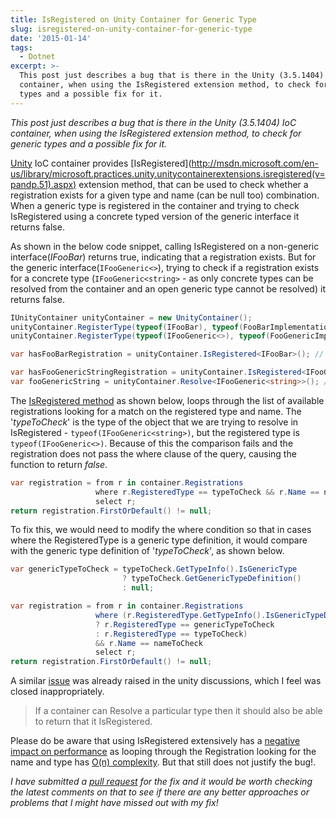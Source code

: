 ```yaml
---
title: IsRegistered on Unity Container for Generic Type
slug: isregistered-on-unity-container-for-generic-type
date: '2015-01-14'
tags:
  - Dotnet
excerpt: >-
  This post just describes a bug that is there in the Unity (3.5.1404) IoC
  container, when using the IsRegistered extension method, to check for generic
  types and a possible fix for it.
---
```

_This post just describes a bug that is there in the Unity (3.5.1404) IoC container, when using the IsRegistered extension method, to check for generic types and a possible fix for it._

[Unity](http://msdn.microsoft.com/en-us/library/ff647202.aspx) IoC container provides \[IsRegistered\](http://msdn.microsoft.com/en-us/library/microsoft.practices.unity.unitycontainerextensions.isregistered(v=pandp.51).aspx) extension method, that can be used to check whether a registration exists for a given type and name (can be null too) combination. When a generic type is registered in the container and trying to check IsRegistered using a concrete typed version of the generic interface it returns false.

As shown in the below code snippet, calling IsRegistered on a non-generic interface(_IFooBar_) returns true, indicating that a registration exists. But for the generic interface(`IFooGeneric<>`), trying to check if a registration exists for a concrete type (`IFooGeneric<string>` - as only concrete types can be resolved from the container and an open generic type cannot be resolved) it returns false.

```csharp
IUnityContainer unityContainer = new UnityContainer();
unityContainer.RegisterType(typeof(IFooBar), typeof(FooBarImplementation));
unityContainer.RegisterType(typeof(IFooGeneric<>), typeof(FooGenericImplementation<>));

var hasFooBarRegistration = unityContainer.IsRegistered<IFooBar>(); // Returns true

var hasFooGenericStringRegistration = unityContainer.IsRegistered<IFooGeneric<string>>(); // Returns False
var fooGenericString = unityContainer.Resolve<IFooGeneric<string>>(); // Resolution Succeeds


```

The [IsRegistered method](https://unity.codeplex.com/SourceControl/latest#source/Unity/Src/UnityContainerExtensions.cs) as shown below, loops through the list of available registrations looking for a match on the registered type and name. The '_typeToCheck_' is the type of the object that we are trying to resolve in IsRegistered - `typeof(IFooGeneric<string>)`, but the registered type is `typeof(IFooGeneric<>)`. Because of this the comparison fails and the registration does not pass the where clause of the query, causing the function to return _false_.

```csharp
var registration = from r in container.Registrations
                   where r.RegisteredType == typeToCheck && r.Name == nameToCheck
                   select r;
return registration.FirstOrDefault() != null;

```

To fix this, we would need to modify the where condition so that in cases where the RegisteredType is a generic type definition, it would compare with the generic type definition of '_typeToCheck_', as shown below.

```csharp
var genericTypeToCheck = typeToCheck.GetTypeInfo().IsGenericType
                         ? typeToCheck.GetGenericTypeDefinition()
                         : null;

var registration = from r in container.Registrations
                   where (r.RegisteredType.GetTypeInfo().IsGenericTypeDefinition
                   ? r.RegisteredType == genericTypeToCheck
                   : r.RegisteredType == typeToCheck)
                   && r.Name == nameToCheck
                   select r;
return registration.FirstOrDefault() != null;

```

A similar [issue](https://unity.codeplex.com/discussions/568979) was already raised in the unity discussions, which I feel was closed inappropriately.

> If a container can Resolve a particular type then it should also be able to return that it IsRegistered.

Please do be aware that using IsRegistered extensively has a [negative impact on performance](http://unity.codeplex.com/discussions/268223) as looping through the Registration looking for the name and type has [O(n) complexity](http://en.wikipedia.org/wiki/Big_O_notation). But that still does not justify the bug!.

_I have submitted a [pull request](https://unity.codeplex.com/SourceControl/network/forks/rahulpnath/isRegisteredForGenericTypes/contribution/7903) for the fix and it would be worth checking the latest comments on that to see if there are any better approaches or problems that I might have missed out with my fix!_
